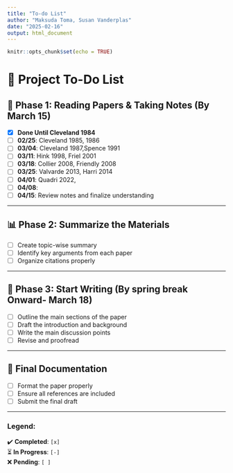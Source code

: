 ```yaml
---
title: "To-do List"
author: "Maksuda Toma, Susan Vanderplas"
date: "2025-02-16"
output: html_document
---
```


```r
knitr::opts_chunk$set(echo = TRUE)
```

# 📌 Project To-Do List

## 🚀 Phase 1: Reading Papers & Taking Notes (By March 15)
- [x] **Done Until Cleveland 1984**  
- [ ] **02/25**: Cleveland 1985, 1986  
- [ ] **03/04**: Cleveland 1987,Spence 1991  
- [ ] **03/11**: Hink 1998, Friel 2001  
- [ ] **03/18**: Collier 2008, Friendly 2008  
- [ ] **03/25**: Valvarde 2013, Harri 2014 
- [ ] **04/01**: Quadri 2022,  
- [ ] **04/08**:  
- [ ] **04/15**: Review notes and finalize understanding  

---

## 📊 Phase 2: Summarize the Materials
- [ ] Create topic-wise summary  
- [ ] Identify key arguments from each paper  
- [ ] Organize citations properly  

---

## 🤖 Phase 3: Start Writing (By spring break Onward- March 18)
- [ ] Outline the main sections of the paper  
- [ ] Draft the introduction and background  
- [ ] Write the main discussion points  
- [ ] Revise and proofread  

---

## 📝 Final Documentation
- [ ] Format the paper properly  
- [ ] Ensure all references are included  
- [ ] Submit the final draft  

---

### Legend:
✔️ **Completed**: `[x]`  
⏳ **In Progress**: `[-]`  
❌ **Pending**: `[ ]`  
